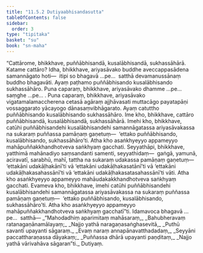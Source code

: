 ```yaml
---
title: "11.5.2 Dutiyaabhisandasutta"
tableOfContents: false
sidebar:
  order: 3
type: "tipitaka"
basket: "su"
book: "sn-maha"
---
```



<DynamicBreadcrumb />

<Division number="1038" book="sn-maha">

<Paragraph number="2054" book="sn-maha">
“Cattārome, bhikkhave, puññābhisandā, kusalābhisandā, sukhassāhārā. Katame cattāro? Idha, bhikkhave, ariyasāvako buddhe aveccappasādena samannāgato hoti—  itipi so bhagavā …pe…  satthā devamanussānaṃ buddho bhagavāti. Ayaṃ paṭhamo puññābhisando kusalābhisando sukhassāhāro.
</Paragraph>

<Paragraph number="2055" book="sn-maha">
Puna caparaṃ, bhikkhave, ariyasāvako dhamme …pe…  saṃghe …pe… .
</Paragraph>

<Paragraph number="2056" book="sn-maha">
Puna caparaṃ, bhikkhave, ariyasāvako vigatamalamaccherena cetasā agāraṃ ajjhāvasati muttacāgo payatapāṇi vossaggarato yācayogo dānasaṃvibhāgarato. Ayaṃ catuttho puññābhisando kusalābhisando sukhassāhāro. Ime kho, bhikkhave, cattāro puññābhisandā, kusalābhisandā, sukhassāhārā.
</Paragraph>

<Paragraph number="2057" book="sn-maha">
Imehi kho, bhikkhave, catūhi puññābhisandehi kusalābhisandehi samannāgatassa ariyasāvakassa na sukaraṃ puññassa pamāṇaṃ gaṇetuṃ—  ‘ettako puññābhisando, kusalābhisando, sukhassāhāro’ti. Atha kho asaṅkhyeyyo appameyyo mahāpuññakkhandhotveva saṅkhyaṃ gacchati.
</Paragraph>

<Paragraph number="2058" book="sn-maha">
Seyyathāpi, bhikkhave, yatthimā mahānadiyo saṃsandanti samenti, seyyathidaṃ—  gaṅgā, yamunā, aciravatī, sarabhū, mahī, tattha na sukaraṃ udakassa pamāṇaṃ gaṇetuṃ—  ‘ettakāni udakāḷhakānī’ti vā ‘ettakāni udakāḷhakasatānī’ti vā ‘ettakāni udakāḷhakasahassānī’ti vā ‘ettakāni udakāḷhakasatasahassānī’ti vāti. Atha kho asaṅkhyeyyo appameyyo mahāudakakkhandhotveva saṅkhyaṃ gacchati. Evameva kho, bhikkhave, imehi catūhi puññābhisandehi kusalābhisandehi samannāgatassa ariyasāvakassa na sukaraṃ puññassa pamāṇaṃ gaṇetuṃ—  ‘ettako puññābhisando, kusalābhisando, sukhassāhāro’ti. Atha kho asaṅkhyeyyo appameyyo mahāpuññakkhandhotveva saṅkhyaṃ gacchatī”ti. Idamavoca bhagavā …pe…  satthā—
</Paragraph>

<Paragraph number="2059" type="verses" book="sn-maha">
_“Mahodadhiṃ aparimitaṃ mahāsaraṃ,_  
_Bahubheravaṃ ratanagaṇānamālayaṃ;_  
_Najjo yathā naragaṇasaṅghasevitā,_  
_Puthū savantī upayanti sāgaraṃ._  

</Paragraph>

<Paragraph number="2060" type="verses" book="sn-maha">
_Evaṃ naraṃ annapānavatthadadaṃ,_  
_Seyyāni paccattharaṇassa dāyakaṃ;_  
_Puññassa dhārā upayanti paṇḍitaṃ,_  
_Najjo yathā vārivahāva sāgaran”ti._  


</Paragraph>
</Division>

<Paragraph number="2061" type="center" book="sn-maha">
Dutiyaṃ.
</Paragraph>
